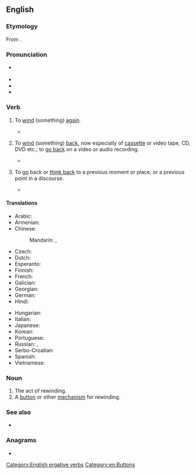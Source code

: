 ==English==

===Etymology===
From {{prefix|en|re|wind}}.

===Pronunciation===
* {{a|UK}} {{IPA|en|/ɹiːˈwaɪnd/}}
* {{audio|en|LL-Q1860 (eng)-Vealhurl-rewind.wav |Audio (Southern England)}}
* {{hyphenation|en|re|wind}}
* {{rhymes|en|aɪnd|s=2}}

===Verb===
{{en-verb|rewinds|rewinding|rewound}}

# {{lb|en|transitive|intransitive}} To [[wind]] (something) [[again]].
#* {{quote-book|en|2000|{{w|George R.R. Martin}}|A Storm of Swords|publisher=Bantam|edition=2011|page=535|passage=A Myrish crossbowman poked his head out a different window, got off a bolt, and ducked down to '''rewind'''.}}
# {{lb|en|transitive|intransitive}} To [[wind]] (something) [[back]], now especially of [[cassette]] or video tape, CD, DVD etc.; to [[go back]] on a video or audio recording.
#* {{quote-book|en|2011|Rebekah Modrak, ‎Bill Anthes|Reframing Photography: Theory and Practice|passage=If you need to reload film, the cassette can be '''rewound''' slightly by turning the hub located on one end of its spool.}}
# {{lb|en|figurative}} To [[go]] back or [[think back]] to a previous moment or place, or a previous point in a discourse.
#* {{quote-journal|en|December 12 2016|Editorial Team|work={{w|Chicago Tribune}}|url=http://www.chicagotribune.com/news/opinion/editorials/ct-russia-trump-putin-obama-bush-moscow-kremlin-edit-1213-jm-20161212-story.html|Editorial: Trump, Putin and the risks of a reset|passage=To understand Russia, you have to dive deep into its history — boyars and czars, Pushkin and Pasternak, Stalin and Stalingrad. To understand the perils of underestimating Russia, you don't have to go back that far. Just '''rewind''' to 2001, when George W. Bush naively sized up Vladimir Putin as a leader he could work with, a conclusion Bush reached when he looked into the Russian leader's eyes and "found him to be very straightforward and trustworthy.}}

====Translations====
{{trans-top|to wind again}}
* Arabic: {{t-needed|ar}}
* Armenian: {{t+|hy|վերափաթաթել|sc=Armn}}
* Chinese:
*: Mandarin: {{t|cmn|重繞|sc=Hani}}, {{t|cmn|重绕|tr=chóngrào|sc=Hani}}
* Czech: {{t-needed|cs}}
* Dutch: {{t|nl|weer oprollen}}
* Esperanto: {{t|eo|rebobeni}}
* Finnish: {{t|fi|[[kelata]] [[uudelleen]]}}
* French: {{t+|fr|rembobiner}}
* Galician: {{t|gl|rebobinar}}
* Georgian: {{t|ka|უკან ახვევს}}
* German: {{t+|de|zurückspulen}}
* Hindi: {{t-needed|hi}}
{{trans-mid}}
* Hungarian: {{t+|hu|visszateker}}
* Italian: {{t|it|riavvolgere}}
* Japanese: {{t|ja|巻き直す|tr=まきなおす, maki-naosu|sc=Jpan}}
* Korean: {{t-needed|ko}}
* Portuguese: {{t+|pt|rebobinar}}
* Russian: {{t+|ru|перема́тывать|impf}}, {{t+|ru|перемота́ть|pf}}
* Serbo-Croatian: {{t+|sh|premotati|sc=Cyrl}}
* Spanish: {{t+|es|rebobinar}}
* Vietnamese: {{t-needed|vi}}
{{trans-bottom}}

{{trans-see|wind back}}

===Noun===
{{en-noun}}

# The act of rewinding.
# A [[button]] or other [[mechanism]] for rewinding.
#:{{ux|en|I meant to pause the picture, but hit the '''rewind''' by mistake.}}

===See also===
* {{l|en|fast forward}}

===Anagrams===
* {{anagrams|en|a=deinrw|Widner|Winder|winder}}

[[Category:English ergative verbs]]
[[Category:en:Buttons]]